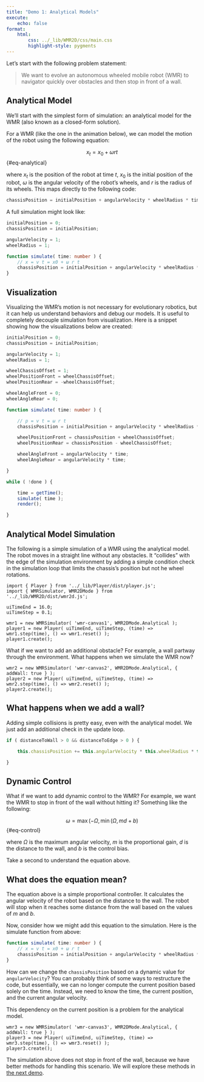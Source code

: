 ```yaml
---
title: "Demo 1: Analytical Models"
execute:
    echo: false
format:
    html:
        css: ../_lib/WMR2D/css/main.css
        highlight-style: pygments
---
```


Let's start with the following problem statement:

> We want to evolve an autonomous wheeled mobile robot (WMR) to navigator quickly over obstacles and then stop in front of a wall.

## Analytical Model

We'll start with the simplest form of simulation: an analytical model for the WMR (also known as a closed-form solution).

For a WMR (like the one in the animation below), we can model the motion of the robot using the following equation:

$$
x_t = x_0 + \omega r t
$$ {#eq-analytical}

where $x_t$ is the position of the robot at time $t$, $x_0$ is the initial position of the robot, $\omega$ is the angular velocity of the robot's wheels, and $r$ is the radius of its wheels. This maps directly to the following code:

```typescript
chassisPosition = initialPosition + angularVelocity * wheelRadius * time;
```

A full simulation might look like:

```typescript
initialPosition = 0;
chassisPosition = initialPosition;

angularVelocity = 1;
wheelRadius = 1;

function simulate( time: number ) {
    // x = v t = x0 + ω r t
    chassisPosition = initialPosition + angularVelocity * wheelRadius * time;
}
```

## Visualization

Visualizing the WMR's motion is not necessary for evolutionary robotics, but it can help us understand behaviors and debug our models. It is useful to completely decouple simulation from visualization. Here is a snippet showing how the visualizations below are created:

```typescript
initialPosition = 0;
chassisPosition = initialPosition;

angularVelocity = 1;
wheelRadius = 1;

wheelChassisOffset = 1;
wheelPositionFront = wheelChassisOffset;
wheelPositionRear = -wheelChassisOffset;

wheelAngleFront = 0;
wheelAngleRear = 0;

function simulate( time: number ) {

    // p = v t = ω r t
    chassisPosition = initialPosition + angularVelocity * wheelRadius * time;

    wheelPositionFront = chassisPosition + wheelChassisOffset;
    wheelPositionRear = chassisPosition - wheelChassisOffset;

    wheelAngleFront = angularVelocity * time;
    wheelAngleRear = angularVelocity * time;

}

while ( !done ) {

    time = getTime();
    simulate( time );
    render();

}
```


## Analytical Model Simulation

The following is a simple simulation of a WMR using the analytical model. The robot moves in a straight line without any obstacles. It "collides" with the edge of the simulation environment by adding a simple condition check in the simulation loop that limits the chassis's position but not he wheel rotations.

```{=html}
<div>
    <canvas id="wmr-canvas1"></canvas>
</div>
```

```ojs
import { Player } from '../_lib/Player/dist/player.js';
import { WMRSimulator, WMR2DMode } from  '../_lib/WMR2D/dist/wmr2d.js';

uiTimeEnd = 16.0;
uiTimeStep = 0.1;

wmr1 = new WMRSimulator( 'wmr-canvas1', WMR2DMode.Analytical );
player1 = new Player( uiTimeEnd, uiTimeStep, (time) => wmr1.step(time), () => wmr1.reset() );
player1.create();
```

What if we want to add an additional obstacle? For example, a wall partway through the environment. What happens when we simulate the WMR now?

```{=html}
<div>
    <canvas id="wmr-canvas2"></canvas>
</div>
```

```ojs
wmr2 = new WMRSimulator( 'wmr-canvas2', WMR2DMode.Analytical, { addWall: true } );
player2 = new Player( uiTimeEnd, uiTimeStep, (time) => wmr2.step(time), () => wmr2.reset() );
player2.create();
```

::: {.callout-note collapse="true"}
## What happens when we add a wall?

Adding simple collisions is pretty easy, even with the analytical model. We just add an additional check in the update loop.

```typescript
if ( distanceToWall > 0 && distanceToEdge > 0 ) {

    this.chassisPosition += this.angularVelocity * this.wheelRadius * this.timeStep;

}
```

:::

## Dynamic Control

What if we want to add dynamic control to the WMR? For example, we want the WMR to stop in front of the wall without hitting it? Something like the following:

$$
\omega = \max( -\Omega, \min( \Omega, m d + b)
$$ {#eq-control}

where $\Omega$ is the maximum angular velocity, $m$ is the proportional gain, $d$ is the distance to the wall, and $b$ is the control bias.

Take a second to understand the equation above.

::: {.callout-note collapse="true"}
## What does the equation mean?

The equation above is a simple proportional controller. It calculates the angular velocity of the robot based on the distance to the wall. The robot will stop when it reaches some distance from the wall based on the values of $m$ and $b$.

:::

Now, consider how we might add this equation to the simulation. Here is the simulate function from above:

```typescript
function simulate( time: number ) {
    // x = v t = x0 + ω r t
    chassisPosition = initialPosition + angularVelocity * wheelRadius * time;
}
```

How can we change the `chassisPosition` based on a dynamic value for `angularVelocity`? You can probably think of some ways to restructure the code, but essentially, we can no longer compute the current position based solely on the time. Instead, we need to know the time, the current position, and the current angular velocity.

This dependency on the current position is a problem for the analytical model.

```{=html}
<div>
    <canvas id="wmr-canvas3"></canvas>
</div>
```

```ojs
wmr3 = new WMRSimulator( 'wmr-canvas3', WMR2DMode.Analytical, { addWall: true } );
player3 = new Player( uiTimeEnd, uiTimeStep, (time) => wmr3.step(time), () => wmr3.reset() );
player3.create();
```

The simulation above does not stop in front of the wall, because we have better methods for handling this scenario. We will explore these methods in [the next demo](2-numerical.qmd).
